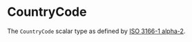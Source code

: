 # CountryCode

The `CountryCode` scalar type as defined by
[ISO 3166-1 alpha-2](https://en.wikipedia.org/wiki/ISO_3166-1_alpha-2).
